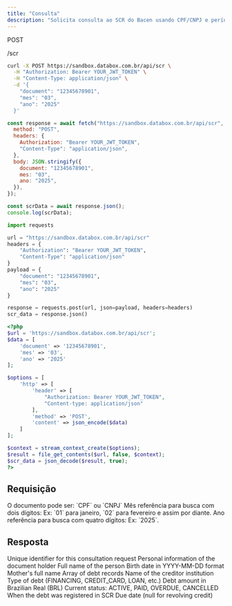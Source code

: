 ```yaml
---
title: "Consulta"
description: "Solicita consulta ao SCR do Bacen usando CPF/CNPJ e período (mês e ano), retornando resumos como carteira de crédito, riscos e modalidades."
---
```


<div class="relative flex-1 flex gap-2 min-w-0 rounded-xl items-center cursor-pointer p-1.5 border-standard">
<div class="method-pill rounded-lg font-bold px-1.5 py-0.5 text-sm leading-5 bg-blue-400/20 dark:bg-blue-400/20 text-blue-700 dark:text-blue-400">
POST

</div>

/scr

</div>

<RequestExample>

```bash cURL
curl -X POST https://sandbox.databox.com.br/api/scr \
  -H "Authorization: Bearer YOUR_JWT_TOKEN" \
  -H "Content-Type: application/json" \
  -d '{
    "document": "12345678901",
    "mes": "03",
    "ano": "2025"
  }'
```


```javascript JavaScript
const response = await fetch("https://sandbox.databox.com.br/api/scr", {
  method: "POST",
  headers: {
    Authorization: "Bearer YOUR_JWT_TOKEN",
    "Content-Type": "application/json",
  },
  body: JSON.stringify({
    document: "12345678901",
    mes: "03",
    ano: "2025",
  }),
});

const scrData = await response.json();
console.log(scrData);
```


```python Python
import requests

url = "https://sandbox.databox.com.br/api/scr"
headers = {
    "Authorization": "Bearer YOUR_JWT_TOKEN",
    "Content-Type": "application/json"
}
payload = {
    "document": "12345678901",
    "mes": "03",
    "ano": "2025"
}

response = requests.post(url, json=payload, headers=headers)
scr_data = response.json()
```


```php PHP
<?php
$url = 'https://sandbox.databox.com.br/api/scr';
$data = [
    'document' => '12345678901',
    'mes' => '03',
    'ano' => '2025'
];

$options = [
    'http' => [
        'header' => [
            "Authorization: Bearer YOUR_JWT_TOKEN",
            "Content-type: application/json"
        ],
        'method' => 'POST',
        'content' => json_encode($data)
    ]
];

$context = stream_context_create($options);
$result = file_get_contents($url, false, $context);
$scr_data = json_decode($result, true);
?>
```

</RequestExample>

## Requisição

<ParamField body="documento" type="string" required>
  O documento pode ser: `CPF` ou `CNPJ`
</ParamField>

<ParamField body="mes" type="string" required>
  Mês referência para busca com dois dígitos: Ex: `01` para janeiro, `02` para
  fevereiro e assim por diante.
</ParamField>

<ParamField body="ano" type="string" required>
  Ano referência para busca com quatro dígitos: Ex: `2025`.
</ParamField>

## Resposta

<ResponseField name="request_id" type="string">
  Unique identifier for this consultation request
</ResponseField>

<ResponseField name="person" type="object">
  Personal information of the document holder

  <Expandable title="person properties">
    <ResponseField name="person.name" type="string">
      Full name of the person
    </ResponseField>
    <ResponseField name="person.birth_date" type="string">
      Birth date in YYYY-MM-DD format
    </ResponseField>
    <ResponseField name="person.mother_name" type="string">
      Mother's full name
    </ResponseField>
  </Expandable>
</ResponseField>

<ResponseField name="debts" type="array">
  Array of debt records

  <Expandable title="debt object properties">
    <ResponseField name="debts[].creditor" type="string">
      Name of the creditor institution
    </ResponseField>
    <ResponseField name="debts[].debt_type" type="string">
      Type of debt (FINANCING, CREDIT_CARD, LOAN, etc.)
    </ResponseField>
    <ResponseField name="debts[].amount" type="number">
      Debt amount in Brazilian Real (BRL)
    </ResponseField>
    <ResponseField name="debts[].status" type="string">
      Current status: ACTIVE, PAID, OVERDUE, CANCELLED
    </ResponseField>
    <ResponseField name="debts[].registration_date" type="string">
      When the debt was registered in SCR
    </ResponseField>
    <ResponseField name="debts[].due_date" type="string">
      Due date (null for revolving credit)
    </ResponseField>
  </Expandable>
</ResponseField>